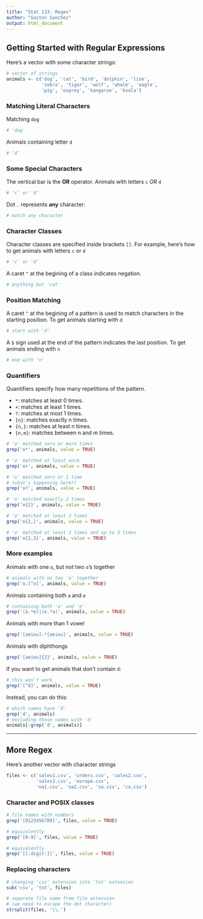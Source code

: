 ```yaml
---
title: "Stat 133: Regex"
author: "Gaston Sanchez"
output: html_document
---
```


## Getting Started with Regular Expressions

Here's a vector with some character strings:
```r
# vector of strings
animals <- c('dog', 'cat', 'bird', 'dolphin', 'lion',
             'zebra', 'tiger', 'wolf', 'whale', 'eagle',
             'pig', 'osprey', 'kangaroo', 'koala')
```


### Matching Literal Characters

Matching `dog`
```r
# 'dog'

```

Animals containing letter `d`
```r
# 'd'

```


### Some Special Characters

The vertical bar is the __OR__ operator. Animals with letters `c` _OR_ `d`
```r
# 'c' or 'd'

```

Dot `.` represents __any__ character:
```r
# match any character

```


### Character Classes

Character classes are specified inside brackets `[]`. For example, here's how to get animals with letters `c` or `d`
```r
# 'c' or 'd'

```

A caret `^` at the begining of a class indicates negation.
```r
# anything but 'cat'

```


### Position Matching

A caret `^` at the begining of a pattern is used to match characters in the starting position. To get animals starting with `d`
```r
# start with 'd'

```

A `$` sign used at the end of the pattern indicates the last position. To get animals ending with `n`
```r
# end with 'n'

```


### Quantifiers

Quantifiers specify how many repetitions of the pattern.   

  * `*`: matches at least 0 times.   
  * `+`: matches at least 1 times.     
  * `?`: matches at most 1 times.    
  * `{n}`: matches exactly n times.    
  * `{n,}`: matches at least n times.    
  * `{n,m}`: matches between n and m times.     

```r
# 'o' matched zero or more times
grep('o*', animals, value = TRUE)

# 'o' matched at least once
grep('o+', animals, value = TRUE)

# 'o' matched zero or 1 time
# (what's hapenning here?)
grep('o?', animals, value = TRUE)

# 'o' matched exactly 2 times
grep('o{2}', animals, value = TRUE)

# 'o' matched at least 2 times
grep('o{2,}', animals, value = TRUE)

# 'o' matched at least 2 times and up to 3 times
grep('o{2,3}', animals, value = TRUE)
```


### More examples

Animals with one `o`, but not two `o`'s together
```r
# animals with no two 'o' together
grep('o.[^o]', animals, value = TRUE)
```

Animals containing both `a` and `e`
```r
# containing both 'a' and 'e'
grep('(a.*e)|(e.*a)', animals, value = TRUE)
```

Animals with more than 1 vowel
```r
grep('[aeiou].*[aeiou]', animals, value = TRUE)
```

Animals with diphthongs
```r
grep('[aeiou]{2}', animals, value = TRUE)
```

If you want to get animals that don't contain `d`:
```r
# this won't work
grep('[^d]', animals, value = TRUE)
```
Instead, you can do this:
```r
# which names have 'd'
grep('d', animals)
# excluding those names with 'd'
animals[-grep('d', animals)]
```



-----

## More Regex

Here's another vector with character strings
```r
files <- c('sales1.csv', 'orders.csv', 'sales2.csv',
           'sales3.csv', 'europe.csv', 
           'na1.csv', 'na2.csv', 'sa.csv', 'ca.csv')
```


### Character and POSIX classes

```r
# file names with numbers
grep('[0123456789]', files, value = TRUE)

# equivalently
grep('[0-9]', files, value = TRUE)

# equivalently
grep('[[:digit:]]', files, value = TRUE)
```


### Replacing characters

```r
# changing 'csv' extension into 'txt' extension
sub('csv', 'txt', files)
```

```r
# separate file name from file extension
# (we need to escape the dot character)
strsplit(files, '\\.')
```


